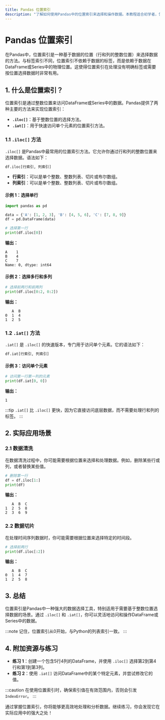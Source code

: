 ```yaml
---
title: Pandas 位置索引
description: "了解如何使用Pandas中的位置索引来选择和操作数据。本教程适合初学者，包含代码示例和实际案例。"
---
```


# Pandas 位置索引

在Pandas中，位置索引是一种基于数据的位置（行和列的整数位置）来选择数据的方法。与标签索引不同，位置索引不依赖于数据的标签，而是依赖于数据在DataFrame或Series中的物理位置。这使得位置索引在处理没有明确标签或需要按位置选择数据时非常有用。

## 1. 什么是位置索引？

位置索引是通过整数位置来访问DataFrame或Series中的数据。Pandas提供了两种主要的方法来实现位置索引：

- **`.iloc[]`**：基于整数位置的选择方法。
- **`.iat[]`**：用于快速访问单个元素的位置索引方法。

### 1.1 `.iloc[]` 方法

`.iloc[]` 是Pandas中最常用的位置索引方法。它允许你通过行和列的整数位置来选择数据。语法如下：

```python
df.iloc[行索引, 列索引]
```

- **行索引**：可以是单个整数、整数列表、切片或布尔数组。
- **列索引**：可以是单个整数、整数列表、切片或布尔数组。

#### 示例 1：选择单行

```python
import pandas as pd

data = {'A': [1, 2, 3], 'B': [4, 5, 6], 'C': [7, 8, 9]}
df = pd.DataFrame(data)

# 选择第一行
print(df.iloc[0])
```

**输出：**

```
A    1
B    4
C    7
Name: 0, dtype: int64
```

#### 示例 2：选择多行和多列

```python
# 选择前两行和前两列
print(df.iloc[0:2, 0:2])
```

**输出：**

```
   A  B
0  1  4
1  2  5
```

### 1.2 `.iat[]` 方法

`.iat[]` 是 `.iloc[]` 的快速版本，专门用于访问单个元素。它的语法如下：

```python
df.iat[行索引, 列索引]
```

#### 示例 3：访问单个元素

```python
# 访问第一行第一列的元素
print(df.iat[0, 0])
```

**输出：**

```
1
```

:::tip
`.iat[]` 比 `.iloc[]` 更快，因为它直接访问底层数据，而不需要处理行和列的标签。
:::

## 2. 实际应用场景

### 2.1 数据清洗

在数据清洗过程中，你可能需要根据位置来选择和处理数据。例如，删除某些行或列，或者替换某些值。

```python
# 删除第一行
df = df.iloc[1:]
print(df)
```

**输出：**

```
   A  B  C
1  2  5  8
2  3  6  9
```

### 2.2 数据切片

在处理时间序列数据时，你可能需要根据位置来选择特定的时间段。

```python
# 选择前两行
print(df.iloc[:2])
```

**输出：**

```
   A  B  C
0  1  4  7
1  2  5  8
```

## 3. 总结

位置索引是Pandas中一种强大的数据选择工具，特别适用于需要基于整数位置选择数据的场景。通过 `.iloc[]` 和 `.iat[]`，你可以灵活地访问和操作DataFrame或Series中的数据。

:::note
记住，位置索引从0开始，与Python的列表索引一致。
:::

## 4. 附加资源与练习

- **练习 1**：创建一个包含5行4列的DataFrame，并使用 `.iloc[]` 选择第2到第4行和第1到第3列。
- **练习 2**：使用 `.iat[]` 访问DataFrame中的某个特定元素，并尝试修改它的值。

:::caution
在使用位置索引时，确保索引值在有效范围内，否则会引发 `IndexError`。
:::

通过掌握位置索引，你将能够更高效地处理和分析数据。继续练习，你会发现它在实际应用中的强大之处！